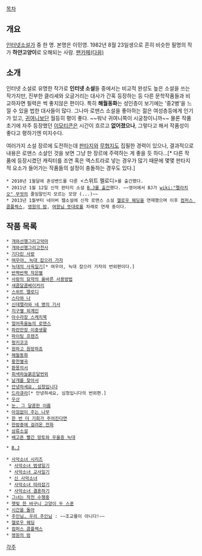 [[목차]]
== 개요 ==
[[인터넷소설]]가 중 한 명. 본명은 이민영. 1982년 8월 23일생으로 흔히 비슷한 필명의 작가 '''하얀고양이'''로 오해되는 사람. [http://cafe.daum.net/baekmyo/ 팬카페(다음)]
== 소개 ==
인터넷 소설로 유명한 작가로 '''인터넷 소설'''들 중에서는 비교적 완성도 높은 소설을 쓰는 작가지만, 진부한 클리셰와 오글거리는 대사가 간혹 등장하는 등 다른 문학작품들과 비교하자면 필력은 썩 좋지않은 편이다. 특히 '''해월동화'''는 성인층이 보기에는 '중2병'을 느낄 수 있을 법한 대사들이 많다. 그나마 로맨스 소설을 좋아하는 젊은 여성층등에게 인기가 있고, [[귀여니]]보단 월등히 평이 좋다. ~~워낙 귀여니쪽이 시궁창이니까~~ 물론 작품 초기에 자주 등장했던 [[이모티콘]]은 시간이 흐르고 '''없어졌으나''', 그렇다고 해서 작품성이 좋다고 평하기엔 미지수다.

여러가지 소설 장르에 도전하는데 [[판타지]]와 [[무협지]]도 집필한 경력이 있으나, 결과적으로 내용은 로맨스 소설인 것을 보면 그냥 한 장르에 주력하는 게 좋을 듯 하다...[* 다른 작품에 등장시켰던 캐릭터를 조연 혹은 엑스트라로 넣는 경우가 많기 때문에 몇몇 판타지적 요소가 들어가는 작품들의 설정이 충돌하는 경우도 있다.]

 * 2010년 1월달에 혼성밴드를 다룬 <스위트 멜로디>를 출간했다.
 * 2011년 1월 12일 신작 판타지 소설 [http://blog.naver.com/dreambookss?Redirect=Log&logNo=70100699781 B.J를 출간]했다. ~~영어에서 BJ가 [[wiki:"펠라치오" 무엇]]의 줄임말인지 모르는 모양 (...)~~
 * 2013년 1월부터 네이버 웹소설에 신작 로맨스 소설 [[헬로우 웨딩]]을 연재했으며 이후 [[컴퍼스 콤플렉스]], [[영원의 밤]], [[여왕님 뜻대로]]를 차례로 연재 중이다.
== 작품 목록 ==
 * [[개와선행그리고악마]]
 * [[개와선행그리고천사]]
 * [[기다린 사랑]]
 * [[여우야, 늑대 잡으러 가자]]
 * [[늑대의 사육일기]][* 여우야, 늑대 잡으러 가자의 번외편이다.]
 * [[반짝반짝 작은별]]
 * [[사랑의 묘약의 올바른 사용방법]]
 * [[새콤달콤베이커리]]
 * [[스위트 멜로디]]
 * [[스타와 나]]
 * [[신데렐라와 네 명의 기사]]
 * [[지구별 외계인]]
 * [[아수라장 스케치북]]
 * [[얼어죽을놈의 로맨스]]
 * [[파란만장 이중생활]]
 * [[파이팅 프렌즈]]
 * [[펑키코코]]
 * [[원하고 원망하죠]]
 * [[해월동화]]
 * [[황천별곡]]
 * [[환몽의서]]
 * [[회색하늘붉은달번외]]
 * [[날개를 찾아서]]
 * [[안녕하세요, 심청입니다]]
 * [[드라큐라]][* 안녕하세요, 심청입니다의 번외편.]
 * [[우산]]
 * [[눈, 그 달콤한 이름]]
 * [[아낌없이 주는 나무]]
 * [[한 번 더 기회가 주어진다면]]
 * [[한밤중에 걸려온 전화]]
 * [[삼류소설]]
 * [[배고픈 빨간 망토와 우울증 늑대]]

 * [[B.J]]

 * [[사악소녀 시리즈]]
  * [[사악소녀 범생일기]]
  * [[사악소녀 교사일기]]
  * [[신 사악소녀]]
  * [[사악소녀 따라잡기]]
  * [[사악소녀 결혼하기]]
 * [[그녀는 작전 수행중]]
 * [[햇빛 한 바구니 고양이 두 스푼]]
 * [[시간을 돌아]]
 * [[주인님, 우리 주인님]] : ~~조교물이 아니다!~~
 * [[헬로우 웨딩]]
 * [[컴퍼스 콤플렉스]]
 * [[영원의 밤]]
[[각주]]
